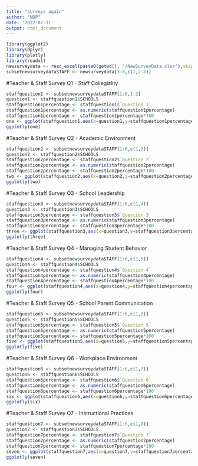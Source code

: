 ```yaml
---
title: "surveys again"
author: "NDP"
date: '2022-07-11'
output: html_document
---
```

```r
library(ggplot2)
library(dplyr)
library(plotly)
library(readxl)
newsurveydata <- read_excel(paste0(getwd(), "/NewSurveyData.xlsx"),skip=0,col_names=TRUE)
subsetnewsurveydataSTAFF <- newsurveydata[3:8,c(1,2:8)]
```

#Teacher & Staff Survey Q1 - Staff Collegiality
```r
staffquestion1 <- subsetnewsurveydataSTAFF[1:6,1:2]
question1 <- staffquestion1$SCHOOLS
staffquestion1percentage <- staffquestion1$`Question 1`
staffquestion1percentage <- as.numeric(staffquestion1percentage)
staffquestion1percentage <- staffquestion1percentage*100
one <- ggplot(staffquestion1,aes(x=question1,y=staffquestion1percentage,fill=question1)) +geom_col()+labs(title="Staff Collegiality",x="",y="Percent") + scale_fill_discrete(name = "") + geom_text(aes(label = staffquestion1percentage, y = staffquestion1percentage), size = 3, position = position_stack(vjust = 1.02))
ggplotly(one)
```

#Teacher & Staff Survey Q2 - Academic Environment
```r
staffquestion2 <- subsetnewsurveydataSTAFF[1:6,c(1,3)]
question2 <- staffquestion2$SCHOOLS
staffquestion2percentage <- staffquestion2$`Question 2`
staffquestion2percentage <- as.numeric(staffquestion2percentage)
staffquestion2percentage <- staffquestion2percentage*100
two <- ggplot(staffquestion2,aes(x=question2,y=staffquestion2percentage,fill=question2)) +geom_col()+labs(title="Academic Environment",x="",y="Percent") + scale_fill_discrete(name = "") + geom_text(aes(label = staffquestion2percentage, y = staffquestion2percentage), size = 3, position = position_stack(vjust = 1.02))
ggplotly(two)
```

#Teacher & Staff Survey Q3 - School Leadership
```r
staffquestion3 <- subsetnewsurveydataSTAFF[1:6,c(1,4)]
question3 <- staffquestion3$SCHOOLS
staffquestion3percentage <- staffquestion3$`Question 3`
staffquestion3percentage <- as.numeric(staffquestion3percentage)
staffquestion3percentage <- staffquestion3percentage*100
three <- ggplot(staffquestion3,aes(x=question3,y=staffquestion3percentage,fill=question3)) +geom_col()+labs(title="School Leadership",x="",y="Percent") + scale_fill_discrete(name = "") + geom_text(aes(label = staffquestion3percentage, y = staffquestion3percentage), size = 3, position = position_stack(vjust = 1.02))
ggplotly(three)
```

#Teacher & Staff Survey Q4 - Managing Student Behavior
```r
staffquestion4 <- subsetnewsurveydataSTAFF[1:6,c(1,5)]
question4 <- staffquestion4$SCHOOLS
staffquestion4percentage <- staffquestion4$`Question 4`
staffquestion4percentage <- as.numeric(staffquestion4percentage)
staffquestion4percentage <- staffquestion4percentage*100
four <- ggplot(staffquestion4,aes(x=question4,y=staffquestion4percentage,fill=question4)) +geom_col()+labs(title="Managing Student Behavior",x="",y="Percent") + scale_fill_discrete(name = "") + geom_text(aes(label = staffquestion4percentage, y = staffquestion4percentage), size = 3, position = position_stack(vjust = 1.02))
ggplotly(four)
```

#Teacher & Staff Survey Q5 - School Parent Communication
```r
staffquestion5 <- subsetnewsurveydataSTAFF[1:6,c(1,6)]
question5 <- staffquestion5$SCHOOLS
staffquestion5percentage <- staffquestion5$`Question 5`
staffquestion5percentage <- as.numeric(staffquestion5percentage)
staffquestion5percentage <- staffquestion5percentage*100
five <- ggplot(staffquestion5,aes(x=question5,y=staffquestion5percentage,fill=question5)) +geom_col()+labs(title="School Parent Communication",x="",y="Percent") + scale_fill_discrete(name = "") + geom_text(aes(label = staffquestion5percentage, y = staffquestion5percentage), size = 3, position = position_stack(vjust = 1.02))
ggplotly(five)
```

#Teacher & Staff Survey Q6 - Workplace Environment
```r
staffquestion6 <- subsetnewsurveydataSTAFF[1:6,c(1,7)]
question6 <- staffquestion6$SCHOOLS
staffquestion6percentage <- staffquestion6$`Question 6`
staffquestion6percentage <- as.numeric(staffquestion6percentage)
staffquestion6percentage <- staffquestion6percentage*100
six <- ggplot(staffquestion6,aes(x=question6,y=staffquestion6percentage,fill=question6)) +geom_col()+labs(title="Workplace Environment",x="",y="Percent") + scale_fill_discrete(name = "") + geom_text(aes(label = staffquestion6percentage, y = staffquestion6percentage), size = 3, position = position_stack(vjust = 1.02))
ggplotly(six)
```

#Teacher & Staff Survey Q7 - Instructional Practices 
```r
staffquestion7 <- subsetnewsurveydataSTAFF[1:6,c(1,8)]
question7 <- staffquestion7$SCHOOLS
staffquestion7percentage <- staffquestion7$`Question 7`
staffquestion7percentage <- as.numeric(staffquestion7percentage)
staffquestion7percentage <- staffquestion7percentage*100
seven <- ggplot(staffquestion7,aes(x=question7,y=staffquestion7percentage,fill=question7)) +geom_col()+labs(title="Instructional Practices",x="",y="Percent") + scale_fill_discrete(name = "") + geom_text(aes(label = staffquestion7percentage, y = staffquestion7percentage), size = 3, position = position_stack(vjust = 1.02))
ggplotly(seven)
```
